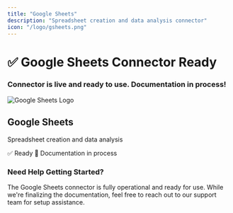```yaml
---
title: "Google Sheets"
description: "Spreadsheet creation and data analysis connector"
icon: "/logo/gsheets.png"
---
```

<div className="flex flex-col items-center justify-center text-center pt-10">
  <h1 className="text-4xl font-bold">✅ Google Sheets Connector Ready</h1>
  <h3 className="text-xl mt-2">
    Connector is live and ready to use. Documentation in process!
  </h3>
</div>
<div className="max-w-2xl mx-auto mt-12">
  <div className="p-6 border rounded-lg bg-green-50">
    <div className="flex items-center mb-4">
      <img 
        src="/logo/gsheets.png" 
        alt="Google Sheets Logo" 
        className="w-8 h-8 mr-3 object-contain flex-shrink-0"
      />
      <h2 className="text-2xl font-semibold m-0"> Google Sheets</h2>
    </div>
    <p className="text-lg text-gray-700 mb-4">Spreadsheet creation and data analysis</p>
    <div className="flex items-center gap-2">
      <span className="px-3 py-1 bg-green-100 text-green-800 rounded-full text-sm font-medium">
        ✅ Ready
      </span>
      <span className="px-3 py-1 bg-blue-100 text-blue-800 rounded-full text-sm font-medium">
        📝 Documentation in process
      </span>
    </div>
  </div>
</div>
<div className="text-center mt-12 p-6 bg-gray-50 rounded-lg max-w-2xl mx-auto">
  <h3 className="text-lg font-semibold mb-2">Need Help Getting Started?</h3>
  <p className="text-gray-600">
    The Google Sheets connector is fully operational and ready for use. While we're finalizing the documentation, 
    feel free to reach out to our support team for setup assistance.
  </p>
</div>